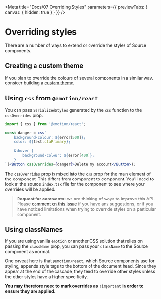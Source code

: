 
<Meta
	title="Docs/07 Overriding Styles"
	parameters={{ previewTabs: { canvas: { hidden: true } } }}
/>

# Overriding styles

There are a number of ways to extend or override the styles of Source components.

## Creating a custom theme

If you plan to override the colours of several components in a similar way, consider building a [custom theme](https://guardian.github.io/source/?path=/docs/docs-05-theming--page).

## Using `css` from `@emotion/react`

You can pass `SerializedStyles` generated by the `css` function to the `cssOverrides` prop.

```jsx
import { css } from '@emotion/react';

const danger = css`
	background-colour: ${error[500]};
	color: ${text.ctaPrimary};

	&:hover {
		background-colour: ${error[400]};
	}
`(<Button cssOverrides={danger}>Delete my account</Button>);
```

The `cssOverrides` prop is mixed into the `css` prop for the main element of the component. This differs from component to component. You'll need to look at the source `index.tsx` file for the component to see where your overrides will be applied.

> **Request for comments:** we are thinking of ways to improve this API. Please [comment on this issue](https://github.com/guardian/source/issues/306) if you have any suggestions, or if you have noticed limitations when trying to override styles on a particular component.

## Using classNames

If you are using vanilla `emotion` or another CSS solution that relies on passing the `className` prop, you can pass your `className` to the Source component as normal.

One caveat here is that `@emotion/react`, which Source components use for styling, appends style tags to the bottom of the document head. Since they appear at the end of the cascade, they tend to override other styles unless the other styles have a higher specificity.

**You may therefore need to mark overrides as** `!important` **in order to ensure they are applied.**
